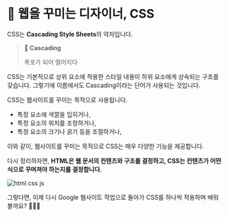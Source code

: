 <br/>

# 📗 웹을 꾸미는 디자이너, CSS

CSS는 **Cascading Style Sheets**의 약자입니다.

> **📖 Cascading**
>
> 폭포가 되어 떨어지다

CSS는 기본적으로 상위 요소에 적용한 스타일 내용이 하위 요소에게 상속되는 구조를 갖습니다. 그렇기에 이름에서도 Cascading이라는 단어가 사용되는 것입니다.

CSS는 웹사이트를 꾸미는 목적으로 사용됩니다.

* 특정 요소에 색깔을 입히거나,
* 특정 요소의 위치를 조정하거나,
* 특정 요소의 크기나 굵기 등을 조절하거나,

이와 같이, 웹사이트를 꾸미는 목적으로 CSS는 매우 다양한 기능을 제공합니다.

다시 정리하자면, **HTML은 웹 문서의 컨텐츠와 구조를 결정하고, CSS는 컨텐츠가 어떤 식으로 꾸며져야 하는지를 결정합니다.**

![html css js](/images/posts/html-intro/html-css-js.gif)

그렇다면, 이제 다시 Google 웹사이트 작업으로 돌아가 CSS를 하나씩 적용하며 배워볼까요? 💁🏻‍♂️
